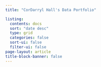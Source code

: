 ```yaml
---
title: "CorDarryl Hall's Data Portfolio"

listing:
  contents: docs
  sort: "date desc"
  type: grid
  categories: false
  sort-ui: false
  filter-ui: false
page-layout: article
title-block-banner: false 
---
```

